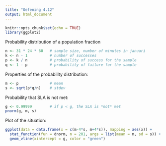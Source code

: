 ```yaml
---
title: "Oefening 4.12"
output: html_document
---
```


```r
knitr::opts_chunk$set(echo = TRUE)
library(ggplot2)
```

Probability distribution of a population fraction

```r
n <- 31 * 24 * 60   # sample size, number of minutes in januari
k <- n - 1          # number of successes
p <- k / n          # probability of success for the sample
q <- 1 - p          # probability of failure for the sample
```

Properties of the probability distribution:

```r
m <- p              # mean 
s <- sqrt(p*q/n)    # stdev
```

Probability that SLA is not met:

```r
g <- 0.99999        # if p < g, the SLA is *not* met
pnorm(g, m, s)
```

Plot of the situation:

```r
ggplot(data = data.frame(x = c(m-4*s, m+4*s)), mapping = aes(x)) +
  stat_function(fun = dnorm, n = 201, args = list(mean = m, sd = s)) +
  geom_vline(xintercept = g, color = "green")
```
